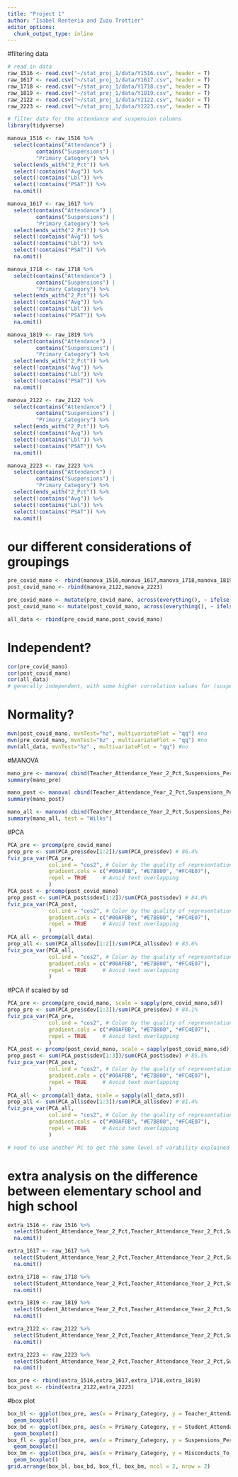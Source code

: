 ```yaml
---
title: "Project 1"
author: "Isabel Renteria and Zuzu Trottier"
editor_options: 
  chunk_output_type: inline
---
```


#filtering data
```r
# read in data
raw_1516 <- read.csv("~/stat_proj_1/data/Y1516.csv", header = T)
raw_1617 <- read.csv("~/stat_proj_1/data/Y1617.csv", header = T)
raw_1718 <- read.csv("~/stat_proj_1/data/Y1718.csv", header = T)
raw_1819 <- read.csv("~/stat_proj_1/data/Y1819.csv", header = T)
raw_2122 <- read.csv("~/stat_proj_1/data/Y2122.csv", header = T)
raw_2223 <- read.csv("~/stat_proj_1/data/Y2223.csv", header = T)

# filter data for the attendance and suspension columns
library(tidyverse)

manova_1516 <- raw_1516 %>% 
  select(contains("Attendance") | 
         contains("Suspensions") |
         "Primary_Category") %>%
  select(ends_with("2_Pct")) %>%
  select(!contains("Avg")) %>%
  select(!contains("Lbl")) %>%
  select(!contains("PSAT")) %>% 
  na.omit()

manova_1617 <- raw_1617 %>% 
  select(contains("Attendance") | 
         contains("Suspensions") |
         "Primary_Category") %>%
  select(ends_with("2_Pct")) %>%
  select(!contains("Avg")) %>%
  select(!contains("Lbl")) %>%
  select(!contains("PSAT")) %>% 
  na.omit()

manova_1718 <- raw_1718 %>% 
  select(contains("Attendance") | 
         contains("Suspensions") |
         "Primary_Category") %>%
  select(ends_with("2_Pct")) %>%
  select(!contains("Avg")) %>%
  select(!contains("Lbl")) %>%
  select(!contains("PSAT")) %>% 
  na.omit()

manova_1819 <- raw_1819 %>% 
  select(contains("Attendance") | 
         contains("Suspensions") |
         "Primary_Category") %>%
  select(ends_with("2_Pct")) %>%
  select(!contains("Avg")) %>%
  select(!contains("Lbl")) %>%
  select(!contains("PSAT")) %>% 
  na.omit()

manova_2122 <- raw_2122 %>% 
  select(contains("Attendance") | 
         contains("Suspensions") |
         "Primary_Category") %>%
  select(ends_with("2_Pct")) %>%
  select(!contains("Avg")) %>%
  select(!contains("Lbl")) %>%
  select(!contains("PSAT")) %>%
  na.omit()

manova_2223 <- raw_2223 %>% 
  select(contains("Attendance") | 
         contains("Suspensions") |
         "Primary_Category") %>%
  select(ends_with("2_Pct")) %>%
  select(!contains("Avg")) %>%
  select(!contains("Lbl")) %>%
  select(!contains("PSAT")) %>% 
  na.omit()

```

# our different considerations of groupings
```r
pre_covid_mano <- rbind(manova_1516,manova_1617,manova_1718,manova_1819)
post_covid_mano <- rbind(manova_2122,manova_2223)

pre_covid_mano <- mutate(pre_covid_mano, across(everything(), ~ ifelse(.x == 0, 0.01, .x)))
post_covid_mano <- mutate(post_covid_mano, across(everything(), ~ ifelse(.x == 0, 0.01, .x)))

all_data <- rbind(pre_covid_mano,post_covid_mano)
```

# Independent?
```r
cor(pre_covid_mano)
cor(post_covid_mano)
cor(all_data)
# generally independent, with some higher correlation values for (suspensions and student attendance) and (suspensions and misconduct-to-suspensions)
```

# Normality?
```r
mvn(post_covid_mano, mvnTest="hz", multivariatePlot = "qq") #no
mvn(pre_covid_mano, mvnTest="hz" , multivariatePlot = "qq") #no
mvn(all_data, mvnTest="hz" , multivariatePlot = "qq") #no
```

#MANOVA
```r
mano_pre <- manova( cbind(Teacher_Attendance_Year_2_Pct,Suspensions_Per_100_Students_Year_2_Pct,Misconducts_To_Suspensions_Year_2_Pct) ~ Student_Attendance_Year_2_Pct, data = pre_covid_mano)
summary(mano_pre)

mano_post <- manova( cbind(Teacher_Attendance_Year_2_Pct,Suspensions_Per_100_Students_Year_2_Pct,Misconducts_To_Suspensions_Year_2_Pct) ~ Student_Attendance_Year_2_Pct, data = post_covid_mano)
summary(mano_post)

mano_all <- manova( cbind(Teacher_Attendance_Year_2_Pct,Suspensions_Per_100_Students_Year_2_Pct,Misconducts_To_Suspensions_Year_2_Pct) ~ Student_Attendance_Year_2_Pct, data = all_data)
summary(mano_all, test = "Wilks")
```
#PCA
```r
PCA_pre <- prcomp(pre_covid_mano)
prop_pre <- sum(PCA_pre$sdev[1:2])/sum(PCA_pre$sdev) # 86.4%
fviz_pca_var(PCA_pre,
             col.ind = "cos2", # Color by the quality of representation
             gradient.cols = c("#00AFBB", "#E7B800", "#FC4E07"),
             repel = TRUE     # Avoid text overlapping
             )
PCA_post <- prcomp(post_covid_mano)
prop_post <- sum(PCA_post$sdev[1:2])/sum(PCA_post$sdev) # 84.0%
fviz_pca_var(PCA_post,
             col.ind = "cos2", # Color by the quality of representation
             gradient.cols = c("#00AFBB", "#E7B800", "#FC4E07"),
             repel = TRUE     # Avoid text overlapping
             )
PCA_all <- prcomp(all_data)
prop_all <- sum(PCA_all$sdev[1:2])/sum(PCA_all$sdev) # 83.6%
fviz_pca_var(PCA_all,
             col.ind = "cos2", # Color by the quality of representation
             gradient.cols = c("#00AFBB", "#E7B800", "#FC4E07"),
             repel = TRUE     # Avoid text overlapping
             )
```
#PCA if scaled by sd
```r
PCA_pre <- prcomp(pre_covid_mano, scale = sapply(pre_covid_mano,sd))
prop_pre <- sum(PCA_pre$sdev[1:3])/sum(PCA_pre$sdev) # 84.1%
fviz_pca_var(PCA_pre,
             col.ind = "cos2", # Color by the quality of representation
             gradient.cols = c("#00AFBB", "#E7B800", "#FC4E07"),
             repel = TRUE     # Avoid text overlapping
             )
PCA_post <- prcomp(post_covid_mano, scale = sapply(post_covid_mano,sd))
prop_post <- sum(PCA_post$sdev[1:3])/sum(PCA_post$sdev) # 85.5%
fviz_pca_var(PCA_post,
             col.ind = "cos2", # Color by the quality of representation
             gradient.cols = c("#00AFBB", "#E7B800", "#FC4E07"),
             repel = TRUE     # Avoid text overlapping
             )
PCA_all <- prcomp(all_data, scale = sapply(all_data,sd))
prop_all <- sum(PCA_all$sdev[1:3])/sum(PCA_all$sdev) # 81.4%
fviz_pca_var(PCA_all,
             col.ind = "cos2", # Color by the quality of representation
             gradient.cols = c("#00AFBB", "#E7B800", "#FC4E07"),
             repel = TRUE     # Avoid text overlapping
             )

# need to use another PC to get the same level of varability explained when not scaled by sd
```
# extra analysis on the difference between elementary school and high school
```r
extra_1516 <- raw_1516 %>% 
  select(Student_Attendance_Year_2_Pct,Teacher_Attendance_Year_2_Pct,Suspensions_Per_100_Students_Year_2_Pct,Misconducts_To_Suspensions_Year_2_Pct,Primary_Category) %>%
  na.omit() 

extra_1617 <- raw_1617 %>% 
  select(Student_Attendance_Year_2_Pct,Teacher_Attendance_Year_2_Pct,Suspensions_Per_100_Students_Year_2_Pct,Misconducts_To_Suspensions_Year_2_Pct,Primary_Category) %>%
  na.omit() 

extra_1718 <- raw_1718 %>% 
  select(Student_Attendance_Year_2_Pct,Teacher_Attendance_Year_2_Pct,Suspensions_Per_100_Students_Year_2_Pct,Misconducts_To_Suspensions_Year_2_Pct,Primary_Category) %>%
  na.omit() 

extra_1819 <- raw_1819 %>% 
  select(Student_Attendance_Year_2_Pct,Teacher_Attendance_Year_2_Pct,Suspensions_Per_100_Students_Year_2_Pct,Misconducts_To_Suspensions_Year_2_Pct,Primary_Category) %>%
  na.omit() 

extra_2122 <- raw_2122 %>% 
  select(Student_Attendance_Year_2_Pct,Teacher_Attendance_Year_2_Pct,Suspensions_Per_100_Students_Year_2_Pct,Misconducts_To_Suspensions_Year_2_Pct,Primary_Category) %>%
  na.omit() 

extra_2223 <- raw_2223 %>% 
  select(Student_Attendance_Year_2_Pct,Teacher_Attendance_Year_2_Pct,Suspensions_Per_100_Students_Year_2_Pct,Misconducts_To_Suspensions_Year_2_Pct,Primary_Category) %>%
  na.omit() 

box_pre <- rbind(extra_1516,extra_1617,extra_1718,extra_1819)
box_post <- rbind(extra_2122,extra_2223)


```

#box plot
```r
box_bl <- ggplot(box_pre, aes(x = Primary_Category, y = Teacher_Attendance_Year_2_Pct)) +
  geom_boxplot() 
box_bd <- ggplot(box_pre, aes(x = Primary_Category, y = Student_Attendance_Year_2_Pct)) +
  geom_boxplot() 
box_fl <- ggplot(box_pre, aes(x = Primary_Category, y = Suspensions_Per_100_Students_Year_2_Pct)) +
  geom_boxplot() 
box_bm <- ggplot(box_pre, aes(x = Primary_Category, y = Misconducts_To_Suspensions_Year_2_Pct)) +
  geom_boxplot() 
grid.arrange(box_bl, box_bd, box_fl, box_bm, ncol = 2, nrow = 2)
```

